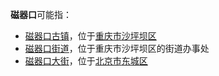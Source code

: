 '''磁器口'''可能指：
*[[磁器口古镇|磁器口古镇]]，位于[[重庆市|重庆市]][[沙坪坝区|沙坪坝区]]
*[[磁器口街道|磁器口街道]]，位于重庆市沙坪坝区的街道办事处
*[[磁器口大街|磁器口大街]]，位于[[北京市|北京市]][[东城区|东城区]]
{{disambig|Cat=三字中国地名消歧义}}